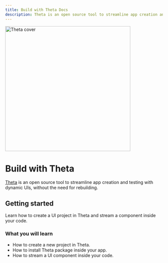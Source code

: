 ```yaml
---
title: Build with Theta Docs
description: Theta is an open source tool to streamline app creation and testing with dynamic UIs, without the need for rebuilding.
---
```


<img src="https://raw.githubusercontent.com/buildwiththeta/buildwiththeta/main/docs/assets/website_cover.jpg" width="400" alt="Theta cover"/>

# Build with Theta
[Theta](https://buildwiththeta.com) is an open source tool to streamline app creation and testing with dynamic UIs, without the need for rebuilding.

## Getting started
Learn how to create a UI project in Theta and stream a component inside your code.

### What you will learn
- How to create a new project in Theta.
- How to install Theta package inside your app.
- How to stream a UI component inside your code.
